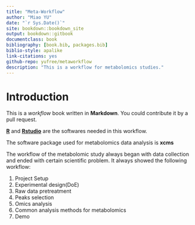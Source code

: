 ```yaml
--- 
title: "Meta-Workflow"
author: "Miao YU"
date: "`r Sys.Date()`"
site: bookdown::bookdown_site
output: bookdown::gitbook
documentclass: book
bibliography: [book.bib, packages.bib]
biblio-style: apalike
link-citations: yes
github-repo: yufree/metaworkflow
description: "This is a workflow for metabolomics studies."
---
```


# Introduction

This is a _workflow_ book written in **Markdown**. You could contribute it by a pull request.

[**R**](https://www.r-project.org/) and [**Rstudio**](https://www.rstudio.com/) are the softwares needed in this workflow.

The software package used for metabolomics data analysis is **xcms**

The workflow of the metabolomic study always began with data collection and ended with certain scientific problem. It always showed the following workflow:

1. Project Setup
2. Experimental design(DoE)
3. Raw data pretreatment
4. Peaks selection
5. Omics analysis
6. Common analysis methods for metabolomics
7. Demo

<script>
  (function(i,s,o,g,r,a,m){i['GoogleAnalyticsObject']=r;i[r]=i[r]||function(){
  (i[r].q=i[r].q||[]).push(arguments)},i[r].l=1*new Date();a=s.createElement(o),
  m=s.getElementsByTagName(o)[0];a.async=1;a.src=g;m.parentNode.insertBefore(a,m)
  })(window,document,'script','https://www.google-analytics.com/analytics.js','ga');

  ga('create', 'UA-43118729-1', 'auto');
  ga('send', 'pageview');

</script>